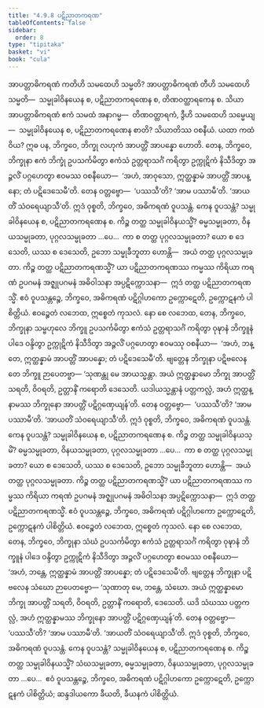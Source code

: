 ```yaml
---
title: "4.9.8 ပဋိညာတကရဏ"
tableOfContents: false
sidebar:
  order: 8
type: "tipitaka"
basket: "vi"
book: "cula"
---
```



<DynamicBreadcrumb />

<Division number="239" book="cula" e="ch" v="4" p="233">

<Paragraph number="987" book="cula">
အာပတ္တာဓိကရဏံ ကတိဟိ သမထေဟိ သမ္မတိ? အာပတ္တာဓိကရဏံ တီဟိ သမထေဟိ သမ္မတိ—  သမ္မုခါဝိနယေန စ, ပဋိညာတကရဏေန စ, တိဏဝတ္ထာရကေန စ. သိယာ အာပတ္တာဓိကရဏံ ဧကံ သမထံ အနာဂမ္မ—  တိဏဝတ္ထာရကံ, ဒွီဟိ သမထေဟိ သမ္မေယျ—  သမ္မုခါဝိနယေန စ, ပဋိညာတကရဏေန စာတိ? သိယာတိဿ ဝစနီယံ. ယထာ ကထံ ဝိယ? ဣဓ ပန, ဘိက္ခဝေ, ဘိက္ခု လဟုကံ အာပတ္တိံ အာပန္နော ဟောတိ. တေန, ဘိက္ခဝေ, ဘိက္ခုနာ ဧကံ ဘိက္ခုံ ဥပသင်္ကမိတွာ ဧကံသံ ဥတ္တရာသင်္ဂံ ကရိတွာ ဥက္ကုဋိကံ နိသီဒိတွာ အဉ္ဇလိံ ပဂ္ဂဟေတွာ ဧဝမဿ ဝစနီယော—  ‘အဟံ, အာဝုသော, ဣတ္ထန္နာမံ အာပတ္တိံ အာပန္နော; တံ ပဋိဒေသေမီ’တိ. တေန ဝတ္တဗ္ဗော—  ‘ပဿသီ’တိ? ‘အာမ ပဿာမီ’တိ. ‘အာယတိံ သံဝရေယျာသီ’တိ.
</Paragraph>

<Paragraph number="988" book="cula">
ဣဒံ ဝုစ္စတိ, ဘိက္ခဝေ, အဓိကရဏံ ဝူပသန္တံ. ကေန ဝူပသန္တံ? သမ္မုခါဝိနယေန စ, ပဋိညာတကရဏေန စ. ကိဉ္စ တတ္ထ သမ္မုခါဝိနယသ္မိံ? ဓမ္မသမ္မုခတာ, ဝိနယသမ္မုခတာ, ပုဂ္ဂလသမ္မုခတာ …ပေ…  ကာ စ တတ္ထ ပုဂ္ဂလသမ္မုခတာ? ယော စ ဒေသေတိ, ယဿ စ ဒေသေတိ, ဥဘော သမ္မုခီဘူတာ ဟောန္တိ—  အယံ တတ္ထ ပုဂ္ဂလသမ္မုခတာ. ကိဉ္စ တတ္ထ ပဋိညာတကရဏသ္မိံ? ယာ ပဋိညာတကရဏဿ ကမ္မဿ ကိရိယာ ကရဏံ ဥပဂမနံ အဇ္ဈုပဂမနံ အဓိဝါသနာ အပ္ပဋိက္ကောသနာ—  ဣဒံ တတ္ထ ပဋိညာတကရဏသ္မိံ. ဧဝံ ဝူပသန္တဉ္စေ, ဘိက္ခဝေ, အဓိကရဏံ ပဋိဂ္ဂါဟကော ဥက္ကောဋေတိ, ဥက္ကောဋနကံ ပါစိတ္တိယံ. ဧဝဉ္စေတံ လဘေထ, ဣစ္စေတံ ကုသလံ. နော စေ လဘေထ, တေန, ဘိက္ခဝေ, ဘိက္ခုနာ သမ္ဗဟုလေ ဘိက္ခူ ဥပသင်္ကမိတွာ ဧကံသံ ဥတ္တရာသင်္ဂံ ကရိတွာ ဝုဍ္ဎာနံ ဘိက္ခူနံ ပါဒေ ဝန္ဒိတွာ ဥက္ကုဋိကံ နိသီဒိတွာ အဉ္ဇလိံ ပဂ္ဂဟေတွာ ဧဝမဿု ဝစနီယာ—  ‘အဟံ, ဘန္တေ, ဣတ္ထန္နာမံ အာပတ္တိံ အာပန္နော; တံ ပဋိဒေသေမီ’တိ. ဗျတ္တေန ဘိက္ခုနာ ပဋိဗလေန တေ ဘိက္ခူ ဉာပေတဗ္ဗာ—
</Paragraph>

<Paragraph number="989" book="cula">
‘သုဏန္တု မေ အာယသ္မန္တာ. အယံ ဣတ္ထန္နာမော ဘိက္ခု အာပတ္တိံ သရတိ, ဝိဝရတိ, ဥတ္တာနိံ ကရောတိ ဒေသေတိ. ယဒါယသ္မန္တာနံ ပတ္တကလ္လံ, အဟံ ဣတ္ထန္နာမဿ ဘိက္ခုနော အာပတ္တိံ ပဋိဂ္ဂဏှေယျန်’တိ. တေန ဝတ္တဗ္ဗော—  ‘ပဿသီ’တိ? ‘အာမ ပဿာမီ’တိ. ‘အာယတိံ သံဝရေယျာသီ’တိ.
</Paragraph>

<Paragraph number="990" book="cula">
ဣဒံ ဝုစ္စတိ, ဘိက္ခဝေ, အဓိကရဏံ ဝူပသန္တံ. ကေန ဝူပသန္တံ? သမ္မုခါဝိနယေန စ, ပဋိညာတကရဏေန စ. ကိဉ္စ တတ္ထ သမ္မုခါဝိနယသ္မိံ? ဓမ္မသမ္မုခတာ, ဝိနယသမ္မုခတာ, ပုဂ္ဂလသမ္မုခတာ …ပေ…  ကာ စ တတ္ထ ပုဂ္ဂလသမ္မုခတာ? ယော စ ဒေသေတိ, ယဿ စ ဒေသေတိ, ဥဘော သမ္မုခီဘူတာ ဟောန္တိ—  အယံ တတ္ထ ပုဂ္ဂလသမ္မုခတာ. ကိဉ္စ တတ္ထ ပဋိညာတကရဏသ္မိံ? ယာ ပဋိညာတကရဏဿ ကမ္မဿ ကိရိယာ ကရဏံ ဥပဂမနံ အဇ္ဈုပဂမနံ အဓိဝါသနာ အပ္ပဋိက္ကောသနာ—  ဣဒံ တတ္ထ ပဋိညာတကရဏသ္မိံ. ဧဝံ ဝူပသန္တဉ္စေ, ဘိက္ခဝေ, အဓိကရဏံ ပဋိဂ္ဂါဟကော ဥက္ကောဋေတိ, ဥက္ကောဋနကံ ပါစိတ္တိယံ. ဧဝဉ္စေတံ လဘေထ, ဣစ္စေတံ ကုသလံ. နော စေ လဘေထ, တေန, ဘိက္ခဝေ, ဘိက္ခုနာ သံဃံ ဥပသင်္ကမိတွာ ဧကံသံ ဥတ္တရာသင်္ဂံ ကရိတွာ ဝုဍ္ဎာနံ ဘိက္ခူနံ ပါဒေ ဝန္ဒိတွာ ဥက္ကုဋိကံ နိသီဒိတွာ အဉ္ဇလိံ ပဂ္ဂဟေတွာ ဧဝမဿ ဝစနီယော—  ‘အဟံ, ဘန္တေ, ဣတ္ထန္နာမံ အာပတ္တိံ အာပန္နော; တံ ပဋိဒေသေမီ’တိ. ဗျတ္တေန ဘိက္ခုနာ ပဋိဗလေန သံဃော ဉာပေတဗ္ဗော—
</Paragraph>

<Paragraph number="991" book="cula">
‘သုဏာတု မေ, ဘန္တေ, သံဃော. အယံ ဣတ္ထန္နာမော ဘိက္ခု အာပတ္တိံ သရတိ, ဝိဝရတိ, ဥတ္တာနိံ ကရောတိ, ဒေသေတိ. ယဒိ သံဃဿ ပတ္တကလ္လံ, အဟံ ဣတ္ထန္နာမဿ ဘိက္ခုနော အာပတ္တိံ ပဋိဂ္ဂဏှေယျန်’တိ. တေန ဝတ္တဗ္ဗော—  ‘ပဿသီ’တိ? ‘အာမ ပဿာမီ’တိ. ‘အာယတိံ သံဝရေယျာသီ’တိ.
</Paragraph>

<Paragraph number="992" book="cula">
ဣဒံ ဝုစ္စတိ, ဘိက္ခဝေ, အဓိကရဏံ ဝူပသန္တံ. ကေန ဝူပသန္တံ? သမ္မုခါဝိနယေန စ, ပဋိညာတကရဏေန စ. ကိဉ္စ တတ္ထ သမ္မုခါဝိနယသ္မိံ? သံဃသမ္မုခတာ, ဓမ္မသမ္မုခတာ, ဝိနယသမ္မုခတာ, ပုဂ္ဂလသမ္မုခတာ …ပေ…  ဧဝံ ဝူပသန္တဉ္စေ, ဘိက္ခဝေ, အဓိကရဏံ ပဋိဂ္ဂါဟကော ဥက္ကောဋေတိ, ဥက္ကောဋနကံ ပါစိတ္တိယံ; ဆန္ဒဒါယကော ခီယတိ, ခီယနကံ ပါစိတ္တိယံ.
</Paragraph>
</Division>